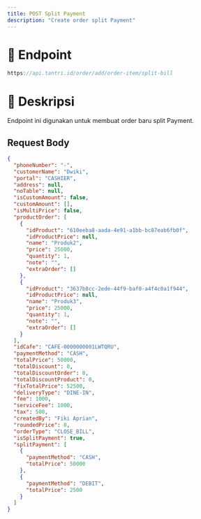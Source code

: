 ```yaml
---
title: POST Split Payment
description: "Create order split Payment"
---
```


# 🔗 Endpoint

```ts
https://api.tantri.id/order/add/order-item/split-bill
```

# 📖 Deskripsi

Endpoint ini digunakan untuk membuat order baru split Payment.

## Request Body

```json
{
  "phoneNumber": "-",
  "customerName": "Dwiki",
  "portal": "CASHIER",
  "address": null,
  "noTable": null,
  "isCustomAmount": false,
  "customAmount": [],
  "isMultiPrice": false,
  "productOrder": [
    {
      "idProduct": "610eeba8-aada-4e91-a1bb-bc87eab6fb0f",
      "idProductPrice": null,
      "name": "Produk2",
      "price": 25000,
      "quantity": 1,
      "note": "",
      "extraOrder": []
    },
    {
      "idProduct": "3637b8cc-2ede-44f9-baf0-a4f4c0a1f944",
      "idProductPrice": null,
      "name": "Produk3",
      "price": 25000,
      "quantity": 1,
      "note": "",
      "extraOrder": []
    }
  ],
  "idCafe": "CAFE-0000000001LWTQRU",
  "paymentMethod": "CASH",
  "totalPrice": 50000,
  "totalDiscount": 0,
  "totalDiscountOrder": 0,
  "totalDiscountProduct": 0,
  "fixTotalPrice": 52500,
  "deliveryType": "DINE-IN",
  "fee": 1000,
  "serviceFee": 1000,
  "tax": 500,
  "createdBy": "Fiki Aprian",
  "roundedPrice": 0,
  "orderType": "CLOSE_BILL",
  "isSplitPayment": true,
  "splitPayment": [
    {
      "paymentMethod": "CASH",
      "totalPrice": 50000
    },
    {
      "paymentMethod": "DEBIT",
      "totalPrice": 2500
    }
  ]
}
```
